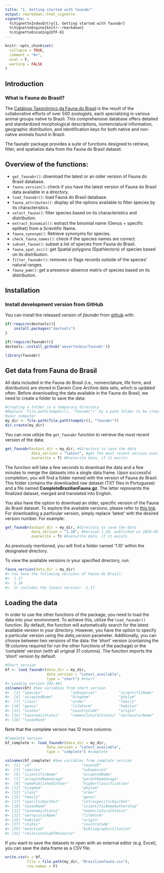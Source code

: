 ```yaml
---
title: "1. Getting started with faunabr"
output: rmarkdown::html_vignette
vignette: >
  %\VignetteIndexEntry{1. Getting started with faunabr}
  %\VignetteEngine{knitr::rmarkdown}
  %\VignetteEncoding{UTF-8}
---
```


```r
knitr::opts_chunk$set(
  collapse = TRUE,
  comment = "#>",
  eval = F,
  warning = FALSE
)
```

## Introduction
### What is Fauna do Brasil?
The [Catálogo Taxonômico da Fauna do Brasil](http://fauna.jbrj.gov.br/fauna) is the result of the collaborative efforts of over 500 zoologists, each specializing in various animal groups native to Brazil. This comprehensive database offers detailed and standardized morphological descriptions, nomenclatural information, geographic distribution, and identification keys for both native and non-native animals found in Brazil.

The faunabr package provides a suite of functions designed to retrieve, filter, and spatialize data from the Fauna do Brasil dataset.

## Overview of the functions:

+ `get_faunabr()`: download the latest or an older version of Fauna do Brasil database.
+ `fauna_version()`: check if you have the latest version of Fauna do Brasil data available in a directory.
+ `load_faunabr()`: load Fauna do Brasil database.
+ `fauna_attributes()`: display all the options available to filter species by its characteristics.
+ `select_fauna()`: filter species based on its characteristics and distribution.
+ `extract_binomial()`: extract the binomial name (Genus + specific epithet) from a Scientific Name.
+ `fauna_synonym()`: Retrieve synonyms for species.
+ `check_fauna_names()`: check if the species names are correct.
+ `subset_fauna()`: subset a list of species from Fauna do Brasil.
+ `fauna_spat_occ()`: get Spatial polygons (SpatVectors) of species based on its distribution.
+ `filter_faunabr()`: removes or flags records outside of the species' natural ranges.
+ `fauna_pam()`: get a presence-absence matrix of species based on its distribution.

## Installation

### Install development version from GitHub

You can install the released version of *faunabr* from [github](https://github.com/wevertonbio/faunabr) with:
```r
if(!require(devtools)){
    install.packages("devtools")
}

if(!require(faunabr)){
devtools::install_github('wevertonbio/faunabr')}

library(faunabr)
```

## Get data from Fauna do Brasil
All data included in the Fauna do Brasil (i.e., nomenclature, life form, and distribution) are stored in Darwin Core Archive data sets, which is updated often. Before downloading the data available in the Fauna do Brasil, we need to create a folder to save the data:

```r
#Creating a folder in a temporary directory
#Replace 'file.path(tempdir(), "faunabr")' by a path folder to be create in 
#your computer
my_dir <- file.path(file.path(tempdir(), "faunabr"))
dir.create(my_dir)
```

You can now utilize the `get_faunabr` function to retrieve the most recent version of the data:

```r
get_faunabr(output_dir = my_dir, #directory to save the data
            data_version = "latest", #get the most recent version available
            overwrite = T) #Overwrite data, if it exists
```

The function will take a few seconds to download the data and a few minutes to merge the datasets into a single data.frame. Upon successful completion, you will find a folder named with the version of Fauna do Brasil. This folder contains the downloaded raw dataset (TXT files in Portuguese) and a file named **CompleteBrazilianFauna.gz**. The latter represents the finalized dataset, merged and translated into English.

You also have the option to download an older, specific version of the Fauna do Brasil dataset. To explore the available versions, please refer to [this link](https://ipt.jbrj.gov.br/jbrj/resource?r=catalogo_taxonomico_da_fauna_do_brasil). For downloading a particular version, simply replace 'latest' with the desired version number. For example:

```r
get_faunabr(output_dir = my_dir, #directory to save the data
            data_version = "1.10", #Version 1.10, published on 2024-02-01
            overwrite = T) #Overwrite data, if it exists
```

As previously mentioned, you will find a folder named '1.10' within the designated directory.

To view the available versions in your specified directory, run:

```r
fauna_version(data_dir = my_dir)
#> You have the following versions of Fauna do Brasil:
#>  1.17
#>  1.10
#>  It includes the latest version:  1.17
```

## Loading the data
In order to use the other functions of the package, you need to load the data into your environment. To achieve this, utilize the `load_faunabr()` function. By default, the function will automatically search for the latest available version in your directory. However, you have the option to specify a particular version using the *data_version* parameter.
Additionally, you can choose between two versions of the data: the 'short' version (containing the 19 columns required for run the other functions of the package) or the 'complete' version (with all original 31 columns). The function imports the 'short' version by default.

```r
#Short version
bf <- load_faunabr(data_dir = my_dir,
                   data_version = "Latest_available",
                   type = "short") #short
#> Loading version 393.401
colnames(bf) #See variables from short version
#>  [1] "species"             "subspecies"          "scientificName"       
#>  [4] "acceptedName"        "kingdom"             "phylum"
#>  [7] "class"               "order"               "family" 
#> [10] "genus"               "lifeForm"            "habitat"
#> [13] "states"              "countryCode"         "origin" 
#> [16] "taxonomicStatus"     "nomenclaturalStatus" "vernacularName"          
#> [19] "taxonRank"
```
Note that the complete version has 12 more columns:

```r
#Complete version
bf_complete <- load_faunabr(data_dir = my_dir,
                   data_version = "Latest_available",
                   type = "complete") #complete

colnames(bf_complete) #See variables from complete version
#>  [1] "id"                       "taxonID"                 
#>  [3] "species"                  "subspecies"       
#>  [5] "scientificName"           "acceptedName"                   
#>  [7] "acceptedNameUsage"        "parentNameUsage"                             
#>  [9] "namePublishedInYear"      "higherClassification"      
#> [11] "kingdom"                  "phylum"                                   
#> [13] "class"                    "order"                                   
#> [15] "family"                   "genus"               
#> [17] "specificEpithet"          "infraspecificEpithet"
#> [19] "taxonRank"                "scientificNameAuthorship"                  
#> [21] "taxonomicStatus"          "nomenclaturalStatus" 
#> [23] "vernacularName"           "lifeForm"      
#> [25] "habitat"                  "origin"
#> [27] "states"                   "countryCode"    
#> [29] "modified"                 "bibliographicCitation"                              
#> [31] "relationshipOfResource"                                
```

If you want to save the datasets to open with an external editor (e.g. Excel), you can save the data.frame as a CSV file:
```r
write.csv(x = bf,
          file = file.path(my_dir, "BrazilianFauna.csv"),
          row.names = F)
```
